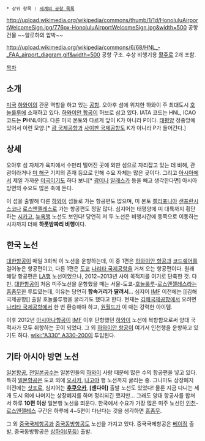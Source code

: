  * 상위 항목 : [[세계의 공항 목록]]

http://upload.wikimedia.org/wikipedia/commons/thumb/1/1d/HonoluluAirportWelcomeSign.jpg/776px-HonoluluAirportWelcomeSign.jpg&width=500
공항 건물 ~~알로하의 압박~~

http://upload.wikimedia.org/wikipedia/commons/6/68/HNL_-_FAA_airport_diagram.gif&width=500
공항 구조. 수상 비행기용 [[활주로]] 2개 포함.

[[목차]]

== 소개 ==
[[미국]] [[하와이]]의 관문 역할을 하고 있는 [[공항]]. 오아후 섬에 위치한 하와이 주 최대도시 [[호놀룰루]]에 소재하고 있다. [[하와이안 항공]]이 허브로 삼고 있다.
IATA 코드는 HNL, ICAO 코드는 '''P'''HNL이다. 다른 미국 본토와 다르게 앞이 K가 아니라 P이다. [[태평양]] 정중앙에 있어서 이런 모양.[* [[괌 국제공항]]과 [[사이판 국제공항]]도 K가 아니라 P가 들어간다.]

== 상세 ==
오아후 섬 자체가 육지에서 수만리 떨어진 곳에 외딴 섬으로 자리잡고 있는 데 비해, 관광이라거나 [[미 해군]] 기지의 존재 등으로 인해 수요 자체는 많은 곳이다. 그리고 [[아시아]]에서 제일 가까운 [[미국]]이기도 하다 보니[* [[괌]]이나 [[알래스카]] 등을 빼고 생각한다면] 아시아 방면의 수요도 많은 축에 든다.

이 섬을 출발해 다른 [[하와이]] 섬들로 가는 항공편도 많으며, 미 본토 [[캘리포니아]] [[샌프란시스코 국제공항|샌프란시스코]]나 [[로스앤젤레스 국제공항|로스앤젤레스]]로 가는 항공편도 정말 많다. 심지어는 태평양에 미 대륙까지 횡단하는 [[오해어 국제공항|시카고]], [[존 F. 케네디 국제공항|뉴욕]]행 노선도 보인다! 당연히 저 두 노선은 비행시간에 동쪽으로 이동하는 시차까지 더해 '''하룻밤짜리 비행'''이다.

== 한국 노선 ==
[[대한항공]]이 매일 3회씩 이 노선을 운항하는데, 이 중 1편은 [[하와이안 항공]]과 [[코드쉐어]]를 걸어놓은 항공편이고, 다른 1편은 [[도쿄]] [[나리타 국제공항]]을 거쳐 오는 항공편이다. 원래 해당 항공편은 [[로스앤젤레스 국제공항|LA]]행 노선이었으나, 2012~2013년 사이 목적지를 여기로 단축한 것. 다만, [[대한항공]]이 처음 미주노선을 운항했을 때는 서울-도쿄-[[호놀룰루]]-[[로스앤젤레스]]라는 [[흠좀무]]한 루트였는데, 이유는 당연히 '''항속거리가 딸려서'''... 심지어 [[IMF]] 이전에는 [[김해국제공항[] 출발 호놀룰루행을 굴리기도 했다고 한다. 현재는 [[김해국제공항]]에서 오려면 [[나리타 국제공항]]에서 한 번 환승해야 하고, [[원월드]]가 이 때는 강력한 아이템.

이후 2012년 [[아시아나항공]]이 [[IMF]] 이후 단항했던 [[하와이]] 노선에 복항함으로써 양대 국적사가 모두 취항하는 곳이 되었다. 그 외 [[하와이안 항공]]이 여기서 인천행을 운항하고 있기도 하다. [[wiki:"A330" A330-200]]이 투입된다.
== 기타 아시아 방면 노선 ==
[[일본항공]], [[전일본공수]]는 일본인들의 [[하와이]] 사랑 때문에 많은 수의 항공편을 넣고 있다. 특히 [[일본항공]]은 도쿄 외에 [[간사이 국제공항|오사카]], [[추부 센트레아 국제공항|나고야]] 행 노선까지 굴리는 중. 그나마도 상장폐지 이전에는 [[삿포로]], 심지어는 '''[[후쿠오카]]''', '''[센다이]''' 출발 노선도 있었다! 물론 지금 다니는 세 개 도시 외에 나머지는 상장폐지를 하며 정리되긴 했지만... 그래도 양대 항공사를 합쳐서 하루 '''10편 이상''' 일본행 노선을 띄운다. 한국에서 수요가 가장 많은 미주 노선인 [[인천국제공항|인천]]-[[로스앤젤레스 국제공항|로스앤젤레스]] 구간은 하루에 4~5편이 다닌다는 것을 생각하면 [[흠좀무]].

그 외 [[중국국제항공]]과 [[중국동방항공]]도 노선을 가지고 있다. 중국국제항공은 [[베이징 서우두 국제공항|베이징]] 출발, 중국동방항공은 [[상하이 푸둥 국제공항|상하이(푸둥)]] 출발.
